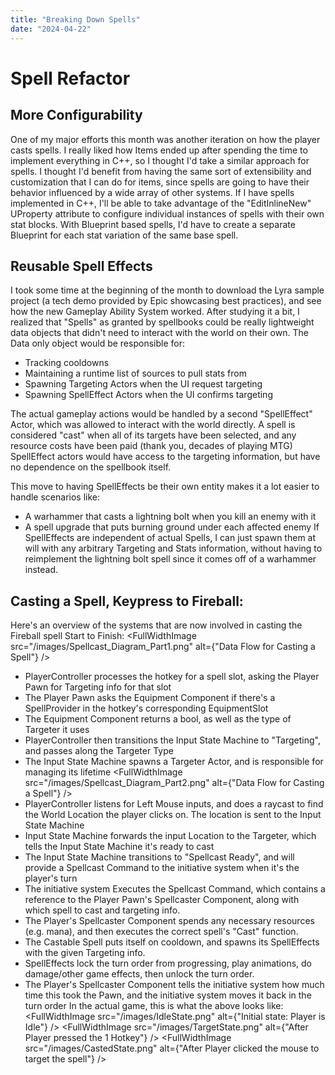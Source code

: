```yaml
---
title: "Breaking Down Spells"
date: "2024-04-22"
---
```

# Spell Refactor
## More Configurability
One of my major efforts this month was another iteration on how the player casts spells. I really liked how Items ended up after spending the time to implement everything in C++, so I thought I'd take a similar approach for spells. I thought I'd benefit from having the same sort of extensibility and customization that I can do for items, since spells are going to have their behavior influenced by a wide array of other systems. If I have spells implemented in C++, I'll be able to take advantage of the "EditInlineNew" UProperty attribute to configure individual instances of spells with their own stat blocks. With Blueprint based spells, I'd have to create a separate Blueprint for each stat variation of the same base spell. 

## Reusable Spell Effects
I took some time at the beginning of the month to download the Lyra sample project (a tech demo provided by Epic showcasing best practices), and see how the new Gameplay Ability System worked. After studying it a bit, I realized that "Spells" as granted by spellbooks could be really lightweight data objects that didn't need to interact with the world on their own. The Data only object would be responsible for:
- Tracking cooldowns
- Maintaining a runtime list of sources to pull stats from
- Spawning Targeting Actors when the UI request targeting
- Spawning SpellEffect Actors when the UI confirms targeting

The actual gameplay actions would be handled by a second "SpellEffect" Actor, which was allowed to interact with the world directly. A spell is considered "cast" when all of its targets have been selected, and any resource costs have been paid (thank you, decades of playing MTG) SpellEffect actors would have access to the targeting information, but have no dependence on the spellbook itself.

This move to having SpellEffects be their own entity makes it a lot easier to handle scenarios like: 
- A warhammer that casts a lightning bolt when you kill an enemy with it
- A spell upgrade that puts burning ground under each affected enemy
If SpellEffects are independent of actual Spells, I can just spawn them at will with any arbitrary Targeting and Stats information, without having to reimplement the lightning bolt spell since it comes off of a warhammer instead.

## Casting a Spell, Keypress to Fireball:
Here's an overview of the systems that are now involved in casting the Fireball spell Start to Finish:
<FullWidthImage src="/images/Spellcast_Diagram_Part1.png" alt={"Data Flow for Casting a Spell"} />
- PlayerController processes the hotkey for a spell slot, asking the Player Pawn for Targeting info for that slot
- The Player Pawn asks the Equipment Component if there's a SpellProvider in the hotkey's corresponding EquipmentSlot
- The Equipment Component returns a bool, as well as the type of Targeter it uses
- PlayerController then transitions the Input State Machine to "Targeting", and passes along the Targeter Type
- The Input State Machine spawns a Targeter Actor, and is responsible for managing its lifetime
<FullWidthImage src="/images/Spellcast_Diagram_Part2.png" alt={"Data Flow for Casting a Spell"} />
- PlayerController listens for Left Mouse inputs, and does a raycast to find the World Location the player clicks on. The location is sent to the Input State Machine
- Input State Machine forwards the input Location to the Targeter, which tells the Input State Machine it's ready to cast
- The Input State Machine transitions to "Spellcast Ready", and will provide a Spellcast Command to the initiative system when it's the player's turn
- The initiative system Executes the Spellcast Command, which contains a reference to the Player Pawn's Spellcaster Component, along with which spell to cast and targeting info.
- The Player's Spellcaster Component spends any necessary resources (e.g. mana), and then executes the correct spell's "Cast" function.
- The Castable Spell puts itself on cooldown, and spawns its SpellEffects with the given Targeting info.
- SpellEffects lock the turn order from progressing, play animations, do damage/other game effects, then unlock the turn order.
- The Player's Spellcaster Component tells the initiative system how much time this took the Pawn, and the initiative system moves it back in the turn order
In the actual game, this is what the above looks like:
<FullWidthImage
  src="/images/IdleState.png"
  alt={"Initial state: Player is Idle"}
/>
<FullWidthImage
  src="/images/TargetState.png"
  alt={"After Player pressed the 1 Hotkey"}
/>
<FullWidthImage
  src="/images/CastedState.png"
  alt={"After Player clicked the mouse to target the spell"}
/>
